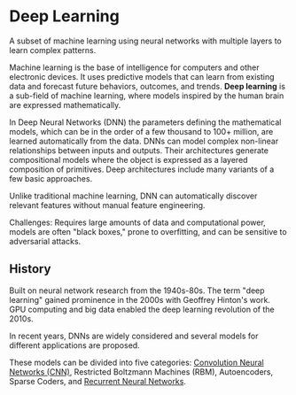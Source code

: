 
<StructuredData 
  title="Deep Learning" 
  description="A subset of machine learning using neural networks with multiple layers to learn complex patterns. Deep learning models can automatically discover relevant features without manual feature engineering using architectures inspired by the human brain." 
  url="https://ai-glossary.com/D/deep-learning" 
/>

# Deep Learning
A subset of machine learning using neural networks with multiple layers to learn complex patterns.

Machine learning is the base of intelligence for computers and other electronic devices. It uses predictive models that can learn from existing data and forecast future behaviors, outcomes, and trends. **Deep learning** is a sub-field of machine learning, where models inspired by the human brain are expressed mathematically. 

In Deep Neural Networks (DNN) the parameters defining the mathematical models, which can be in the order of a few thousand to 100+ million, are learned automatically from the data. DNNs can model complex non-linear relationships between inputs and outputs. Their architectures generate compositional models where the object is expressed as a layered composition of primitives. Deep architectures include many variants of a few basic approaches. 

Unlike traditional machine learning, DNN can automatically discover relevant features without manual feature engineering.

Challenges: Requires large amounts of data and computational power, models are often "black boxes," prone to overfitting, and can be sensitive to adversarial attacks.

## History

Built on neural network research from the 1940s-80s. The term "deep learning" gained prominence in the 2000s with Geoffrey Hinton's work. GPU computing and big data enabled the deep learning revolution of the 2010s.

In recent years, DNNs are widely considered and several models for different applications are proposed.

These models can be divided into five categories: [Convolution Neural Networks (CNN)](../C/convolutional), Restricted
Boltzmann Machines (RBM), Autoencoders, Sparse Coders, and [Recurrent Neural Networks](../R/recurrent-neural-network). 